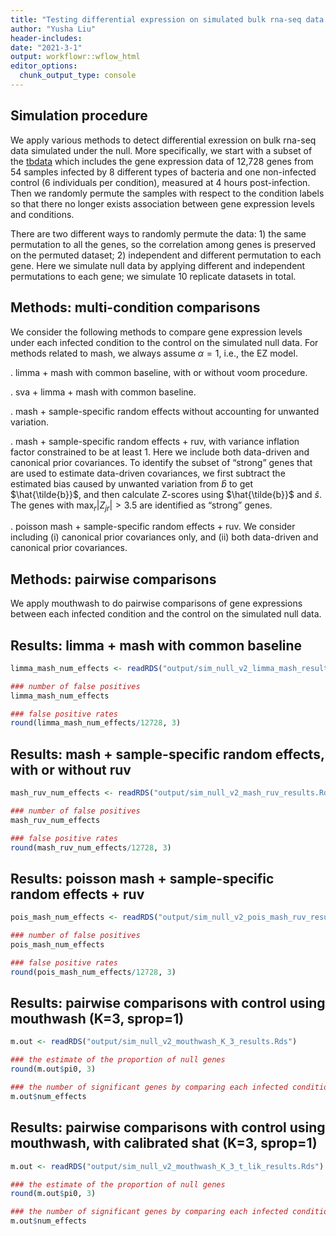 ```yaml
---
title: "Testing differential expression on simulated bulk rna-seq data under the null (different permutation)"
author: "Yusha Liu"
header-includes:
date: "2021-3-1"
output: workflowr::wflow_html
editor_options:
  chunk_output_type: console
---
```


## Simulation procedure
We apply various methods to detect differential exression on bulk rna-seq data simulated under the null. More specifically, we start with a subset of the [tbdata](https://pubmed.ncbi.nlm.nih.gov/26586179/) which includes the gene expression data of 12,728 genes from 54 samples infected by 8 different types of bacteria and one non-infected control (6 individuals per condition), measured at 4 hours post-infection. Then we randomly permute the samples with respect to the condition labels so that there no longer exists association between gene expression levels and conditions. 

There are two different ways to randomly permute the data: 1) the same permutation to all the genes, so the correlation among genes is preserved on the permuted dataset; 2) independent and different permutation to each gene. Here we simulate null data by applying different and independent permutations to each gene; we simulate 10 replicate datasets in total.


## Methods: multi-condition comparisons
We consider the following methods to compare gene expression levels under each infected condition to the control on the simulated null data. For methods related to mash, we always assume $\alpha = 1$, i.e., the EZ model. 

\noindent 1. limma + mash with common baseline, with or without voom procedure.

\noindent 2. sva + limma + mash with common baseline.

\noindent 3. mash + sample-specific random effects without accounting for unwanted variation.

\noindent 4. mash + sample-specific random effects + ruv, with variance inflation factor constrained to be at least 1. Here we include both data-driven and canonical prior covariances. To identify the subset of "strong" genes that are used to estimate data-driven covariances, we first subtract the estimated bias caused by unwanted variation from $\hat{b}$ to get $\hat{\tilde{b}}$, and then calculate Z-scores using $\hat{\tilde{b}}$ and $\hat{s}$. The genes with $\max_{r} |Z_{jr}| > 3.5$ are identified as "strong" genes.

\noindent 5. poisson mash + sample-specific random effects + ruv. We consider including (i) canonical prior covariances only, and (ii) both data-driven and canonical prior covariances.


## Methods: pairwise comparisons
We apply mouthwash to do pairwise comparisons of gene expressions between each infected condition and the control on the simulated null data.


## Results: limma + mash with common baseline
```r
limma_mash_num_effects <- readRDS("output/sim_null_v2_limma_mash_results.Rds")

### number of false positives
limma_mash_num_effects

### false positive rates
round(limma_mash_num_effects/12728, 3)

```


## Results: mash + sample-specific random effects, with or without ruv
```r
mash_ruv_num_effects <- readRDS("output/sim_null_v2_mash_ruv_results.Rds")

### number of false positives
mash_ruv_num_effects

### false positive rates
round(mash_ruv_num_effects/12728, 3)

```


## Results: poisson mash + sample-specific random effects + ruv
```r
pois_mash_num_effects <- readRDS("output/sim_null_v2_pois_mash_ruv_results.Rds")

### number of false positives
pois_mash_num_effects

### false positive rates
round(pois_mash_num_effects/12728, 3)

```


## Results: pairwise comparisons with control using mouthwash (K=3, sprop=1)
```r
m.out <- readRDS("output/sim_null_v2_mouthwash_K_3_results.Rds")

### the estimate of the proportion of null genes
round(m.out$pi0, 3)

### the number of significant genes by comparing each infected condition to the control (lfsr < 0.05)
m.out$num_effects

```


## Results: pairwise comparisons with control using mouthwash, with calibrated shat (K=3, sprop=1)
```r
m.out <- readRDS("output/sim_null_v2_mouthwash_K_3_t_lik_results.Rds")

### the estimate of the proportion of null genes
round(m.out$pi0, 3)

### the number of significant genes by comparing each infected condition to the control (lfsr < 0.05)
m.out$num_effects

```